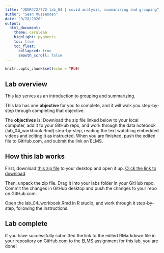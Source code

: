 ```yaml
---
title: "JOUR472/772 lab_04 | covid analysis, summarizing and grouping"
author: "Sean Mussenden"
date: "9/28/2020"
output:
  html_document:
    theme: cerulean
    highlight: pygments
    toc: true
    toc_float:
      collapsed: true
      smooth_scroll: false
---
```


```r
knitr::opts_chunk$set(echo = TRUE)
```

## Lab overview

This lab serves as an introduction to grouping and summarizing. 

This lab has one **objective** for you to complete, and it will walk you step-by-step through completing that objective.  

The **objectives** is:  Download the zip file linked below to your local computer, add it to your GitHub repo, and work through the data notebook (lab_04_workbook.Rmd) step-by-step, reading the text watching embedded videos and editing it as instructed. When you are finished, push the edited file to GitHub.com, and submit the link on ELMS. 

## How this lab works

First, download [this zip file](https://github.com/smussenden/20_fall_data_journalism/raw/master/labs/lab_04/lab_04_workbook/lab_04_workbook.zip) to your desktop and open it up. [Click the link to download](https://github.com/smussenden/20_fall_data_journalism/raw/master/labs/lab_04/lab_04_workbook/lab_04_workbook.zip).

Then, unpack the zip file.  Drag it into your labs folder in your GitHub repo.  Commit the changes in GitHub desktop and push the changes to your repo on GitHub.com.  

Open the lab_04_workbook.Rmd in R studio, and work through it step-by-step, following the instructions. 

## Lab complete

If you have successfully submitted the link to the edited RMarkdown file in your repository on GitHub.com to the ELMS assignment for this lab, you are done!  
